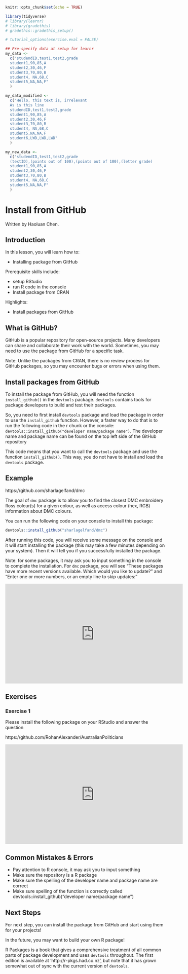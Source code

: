 

```r
knitr::opts_chunk$set(echo = TRUE)

library(tidyverse)
# library(learnr)
# library(gradethis)
# gradethis::gradethis_setup()

# tutorial_options(exercise.eval = FALSE)

## Pre-specify data at setup for learnr
my_data <- 
  c("studendID,test1,test2,grade 
  student1,90,85,A
  student2,30,46,F
  student3,70,80,B
  student4, NA,68,C
  student5,NA,NA,F"
  )

my_data_modified <- 
  c("Hello, this text is, irrelevant
  As is this line
  studendID,test1,test2,grade 
  student1,90,85,A
  student2,30,46,F
  student3,70,80,B
  student4, NA,68,C
  student5,NA,NA,F
  student6,LWD,LWD,LWD"
  )

my_new_data <- 
  c("studendID,test1,test2,grade
  (textID),(points out of 100),(points out of 100),(letter grade)
  student1,90,85,A
  student2,30,46,F
  student3,70,80,B
  student4, NA,68,C
  student5,NA,NA,F"
  )
```

# Install from GitHub

Written by Haoluan Chen.


## Introduction

In this lesson, you will learn how to:

- Installing package from GitHub

Prerequisite skills include:

- setup RStudio
- run R code in the console
- Install package from CRAN

Highlights:

- Install packages from GitHub


## What is GitHub?

GitHub is a popular repository for open-source projects. Many developers can share and collaborate their work with the world. Sometimes, you may need to use the package from GitHub for a specific task.

Note: Unlike the packages from CRAN, there is no review process for GitHub packages, so you may encounter bugs or errors when using them.  


## Install packages from GitHub

To install the package from GitHub, you will need the function `install_github()` in the `devtools` package. `devtools` contains tools for package developers to build and test their packages. 

So, you need to first install `devtools` package and load the package in order to use the `install_github` function. However, a faster way to do that is to run the following code in the r chunk or the console: `devtools::install_github("developer name/package name")`. The developer name and package name can be found on the top left side of the GitHub repository

This code means that you want to call the `devtools` package and use the function `install_github()`. This way, you do not have to install and load the `devtools` package.

## Example

https://github.com/sharlagelfand/dmc

The goal of `dmc` package is to allow you to find the closest DMC embroidery floss colour(s) for a given colour, as well as access colour (hex, RGB) information about DMC colours.

You can run the following code on your console to install this package: 

```r
devtools::install_github("sharlagelfand/dmc")
```


After running this code, you will receive some message on the console and it will start installing the package (this may take a few minutes depending on your system). Then it will tell you if you successfully installed the package.

Note: for some packages, it may ask you to input something in the console to complete the installation. For `dmc` package, you will see "These packages have more recent versions available. Which would you like to update?" and "Enter one or more numbers, or an empty line to skip updates:" 

<iframe width="560" height="315" src="https://www.youtube.com/embed/hDQKBBWu98k" frameborder="0" allow="accelerometer; autoplay; clipboard-write; encrypted-media; gyroscope; picture-in-picture" allowfullscreen></iframe>

## Exercises

### Exercise 1

Please install the following package on your RStudio and answer the question

https://github.com/RohanAlexander/AustralianPoliticians


<!-- ```{r githubex1, echo = FALSE} -->
<!-- question("Which code can install above package?", -->
<!--           answer("devtools::install_github('RohanAlexander/AustralianPoliticians')", correct = TRUE), -->
<!--           answer("devtools::install('RohanAlexander/AustralianPoliticians')"), -->
<!--           answer("install_github('RohanAlexander/AustralianPoliticians')"), -->
<!--           answer("devtools::install_github('AustralianPoliticians')"), -->
<!--           answer("devtools::install_github('RohanAlexander')"), -->
<!--           allow_retry = TRUE) -->

<!-- ``` -->

<iframe width="560" height="315" src="https://www.youtube.com/embed/WlnawRIELzY" frameborder="0" allow="accelerometer; autoplay; clipboard-write; encrypted-media; gyroscope; picture-in-picture" allowfullscreen></iframe>

## Common Mistakes & Errors

- Pay attention to R console, it may ask you to input something
- Make sure the repository is a R package
- Make sure the spelling of the developer name and package name are correct
- Make sure spelling of the function is correctly called devtools::install_github("developer name/package name")

## Next Steps

For next step, you can install the package from GitHub and start using them for your projects!

In the future, you may want to build your own R package!

R Packages is a book that gives a comprehensive treatment of all common parts of package development and uses `devtools` throughout. The first edition is available at 'http://r-pkgs.had.co.nz', but note that it has grown somewhat out of sync with the current version of `devtools`.












